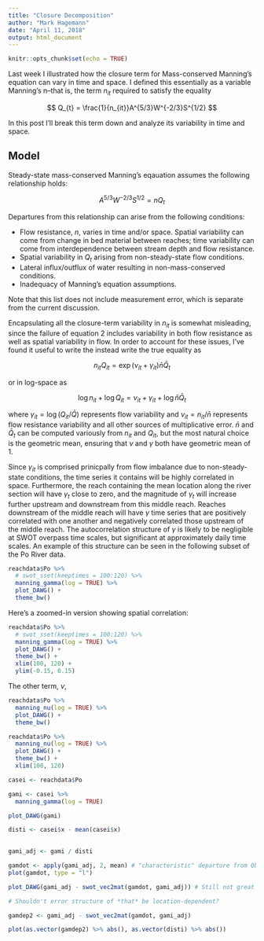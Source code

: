```yaml
---
title: "Closure Decomposition"
author: "Mark Hagemann"
date: "April 11, 2018"
output: html_document
---
```


```r
knitr::opts_chunk$set(echo = TRUE)
```

Last week I illustrated how the closure term for Mass-conserved Manning's equation can vary in time and space. I defined this essentially as a variable Manning's n--that is, the term $n_{it}$ required to satisfy the equality 

$$
Q_{t} = \frac{1}{n_{it}}A^{5/3}W^{-2/3}S^{1/2}
$$

In this post I'll break this term down and analyze its variability in time and space. 




## Model

Steady-state mass-conserved Manning's eqauation assumes the following relationship holds:

$$
A^{5/3}W^{-2/3}S^{1/2} =  nQ_t
$$

Departures from this relationship can arise from the following conditions:

- Flow resistance, $n$, varies in time and/or space. Spatial variability can come from change in bed material between reaches; time variability can come from interdependence between stream depth and flow resistance. 
- Spatial variability in $Q_t$ arising from non-steady-state flow conditions.
- Lateral influx/outflux of water resulting in non-mass-conserved conditions.
- Inadequacy of Manning's equation assumptions. 

Note that this list does not include measurement error, which is separate from the current discussion.

Encapsulating all the closure-term variability in $n_{it}$ is somewhat misleading, since the failure of equation 2 includes variability in both flow resistance as well as spatial variability in flow. In order to account for these issues, I've found it useful to write the instead write the true equality as

$$
n_{it}Q_{it} = \exp(\nu_{it} + \gamma_{it})\bar{n}\bar{Q}_t 
$$

or in log-space as

$$
\log n_{it} + \log Q_{it} = \nu_{it} + \gamma_{it} + \log \bar{n}\bar{Q}_t 
$$

where $\gamma_{it} = \log (Q_{it} / \bar{Q})$ represents flow variability and $\nu_{it} = n_{it} / \bar{n}$ represents flow resistance variability and all other sources of multiplicative error. $\bar{n}$ and $\bar{Q}_t$ can be computed variously from $n_{it}$ and $Q_{it}$, but the most natural choice is the geometric mean, ensuring that $\nu$ and $\gamma$ both have geometric mean of 1. 

Since $\gamma_{it}$ is comprised prinicpally from flow imbalance due to non-steady-state conditions, the time series it contains will be highly correlated in space. Furthermore, the reach containing the mean location along the river section will have $\gamma_t$ close to zero, and the magnitude of $\gamma_t$ will increase further upstream and downstream from this middle reach. Reaches downstream of the middle reach will have $\gamma$ time series that are positively correlated with one another and negatively correlated those upstream of the middle reach. The autocorrelation structure of $\gamma$ is likely to be negligible at SWOT overpass time scales, but significant at approximately daily time scales. An example of this structure can be seen in the following subset of the Po River data. 

```r
reachdata$Po %>% 
  # swot_sset(keeptimes = 100:120) %>% 
  manning_gamma(log = TRUE) %>% 
  plot_DAWG() +
  theme_bw()
```

Here's a zoomed-in version showing spatial correlation:

```r
reachdata$Po %>% 
  # swot_sset(keeptimes = 100:120) %>% 
  manning_gamma(log = TRUE) %>% 
  plot_DAWG() +
  theme_bw() +
  xlim(100, 120) +
  ylim(-0.15, 0.15)
```

The other term, $\nu$, 

```r
reachdata$Po %>%
  manning_nu(log = TRUE) %>% 
  plot_DAWG() +
  theme_bw()
```

```r
reachdata$Po %>%
  manning_nu(log = TRUE) %>% 
  plot_DAWG() +
  theme_bw() +
  xlim(100, 120)
```





```r
casei <- reachdata$Po

gami <- casei %>% 
  manning_gamma(log = TRUE)

plot_DAWG(gami)

disti <- casei$x - mean(casei$x)
  

gami_adj <- gami / disti

gamdot <- apply(gami_adj, 2, mean) # "characteristic" departure from Qbar
plot(gamdot, type = "l")

plot_DAWG(gami_adj - swot_vec2mat(gamdot, gami_adj)) # Still not great in terms of error structure

# Shouldn't error structure of *that* be location-dependent?

gamdep2 <- gami_adj - swot_vec2mat(gamdot, gami_adj)

plot(as.vector(gamdep2) %>% abs(), as.vector(disti) %>% abs())

```

